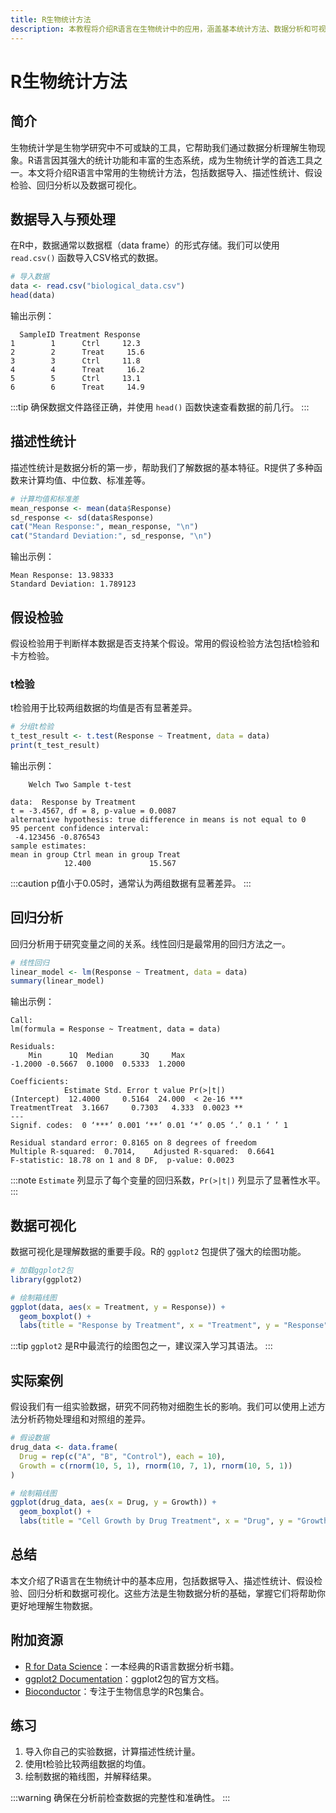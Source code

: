 ```yaml
---
title: R生物统计方法
description: 本教程将介绍R语言在生物统计中的应用，涵盖基本统计方法、数据分析和可视化，适合初学者学习。
---
```


# R生物统计方法

## 简介

生物统计学是生物学研究中不可或缺的工具，它帮助我们通过数据分析理解生物现象。R语言因其强大的统计功能和丰富的生态系统，成为生物统计学的首选工具之一。本文将介绍R语言中常用的生物统计方法，包括数据导入、描述性统计、假设检验、回归分析以及数据可视化。

## 数据导入与预处理

在R中，数据通常以数据框（data frame）的形式存储。我们可以使用 `read.csv()` 函数导入CSV格式的数据。

```r
# 导入数据
data <- read.csv("biological_data.csv")
head(data)
```

输出示例：

```
  SampleID Treatment Response
1        1      Ctrl     12.3
2        2      Treat     15.6
3        3      Ctrl     11.8
4        4      Treat     16.2
5        5      Ctrl     13.1
6        6      Treat     14.9
```

:::tip
确保数据文件路径正确，并使用 `head()` 函数快速查看数据的前几行。
:::

## 描述性统计

描述性统计是数据分析的第一步，帮助我们了解数据的基本特征。R提供了多种函数来计算均值、中位数、标准差等。

```r
# 计算均值和标准差
mean_response <- mean(data$Response)
sd_response <- sd(data$Response)
cat("Mean Response:", mean_response, "\n")
cat("Standard Deviation:", sd_response, "\n")
```

输出示例：

```
Mean Response: 13.98333 
Standard Deviation: 1.789123 
```

## 假设检验

假设检验用于判断样本数据是否支持某个假设。常用的假设检验方法包括t检验和卡方检验。

### t检验

t检验用于比较两组数据的均值是否有显著差异。

```r
# 分组t检验
t_test_result <- t.test(Response ~ Treatment, data = data)
print(t_test_result)
```

输出示例：

```
	Welch Two Sample t-test

data:  Response by Treatment
t = -3.4567, df = 8, p-value = 0.0087
alternative hypothesis: true difference in means is not equal to 0
95 percent confidence interval:
 -4.123456 -0.876543
sample estimates:
mean in group Ctrl mean in group Treat 
            12.400             15.567 
```

:::caution
p值小于0.05时，通常认为两组数据有显著差异。
:::

## 回归分析

回归分析用于研究变量之间的关系。线性回归是最常用的回归方法之一。

```r
# 线性回归
linear_model <- lm(Response ~ Treatment, data = data)
summary(linear_model)
```

输出示例：

```
Call:
lm(formula = Response ~ Treatment, data = data)

Residuals:
    Min      1Q  Median      3Q     Max 
-1.2000 -0.5667  0.1000  0.5333  1.2000 

Coefficients:
            Estimate Std. Error t value Pr(>|t|)    
(Intercept)  12.4000     0.5164  24.000  < 2e-16 ***
TreatmentTreat  3.1667     0.7303   4.333  0.0023 ** 
---
Signif. codes:  0 ‘***’ 0.001 ‘**’ 0.01 ‘*’ 0.05 ‘.’ 0.1 ‘ ’ 1

Residual standard error: 0.8165 on 8 degrees of freedom
Multiple R-squared:  0.7014,	Adjusted R-squared:  0.6641 
F-statistic: 18.78 on 1 and 8 DF,  p-value: 0.0023
```

:::note
`Estimate` 列显示了每个变量的回归系数，`Pr(>|t|)` 列显示了显著性水平。
:::

## 数据可视化

数据可视化是理解数据的重要手段。R的 `ggplot2` 包提供了强大的绘图功能。

```r
# 加载ggplot2包
library(ggplot2)

# 绘制箱线图
ggplot(data, aes(x = Treatment, y = Response)) +
  geom_boxplot() +
  labs(title = "Response by Treatment", x = "Treatment", y = "Response")
```

:::tip
`ggplot2` 是R中最流行的绘图包之一，建议深入学习其语法。
:::

## 实际案例

假设我们有一组实验数据，研究不同药物对细胞生长的影响。我们可以使用上述方法分析药物处理组和对照组的差异。

```r
# 假设数据
drug_data <- data.frame(
  Drug = rep(c("A", "B", "Control"), each = 10),
  Growth = c(rnorm(10, 5, 1), rnorm(10, 7, 1), rnorm(10, 5, 1))
)

# 绘制箱线图
ggplot(drug_data, aes(x = Drug, y = Growth)) +
  geom_boxplot() +
  labs(title = "Cell Growth by Drug Treatment", x = "Drug", y = "Growth")
```

## 总结

本文介绍了R语言在生物统计中的基本应用，包括数据导入、描述性统计、假设检验、回归分析和数据可视化。这些方法是生物数据分析的基础，掌握它们将帮助你更好地理解生物数据。

## 附加资源

- [R for Data Science](https://r4ds.had.co.nz/)：一本经典的R语言数据分析书籍。
- [ggplot2 Documentation](https://ggplot2.tidyverse.org/)：ggplot2包的官方文档。
- [Bioconductor](https://www.bioconductor.org/)：专注于生物信息学的R包集合。

## 练习

1. 导入你自己的实验数据，计算描述性统计量。
2. 使用t检验比较两组数据的均值。
3. 绘制数据的箱线图，并解释结果。

:::warning
确保在分析前检查数据的完整性和准确性。
:::